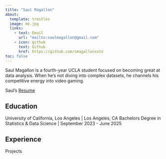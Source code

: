 ```yaml
---
title: "Saul Magallon"
about:
  template: trestles
  image: me.jpg
  links:
    - text: Email
      url: "mailto:saulmagallon@gmail.com"
    - icon: github
      text: Github
      href: https://github.com/smagallonsoto
toc: false
---
```


Saul Magallon is a fourth-year UCLA student focused on becoming great at data analysis. When he's not diving into complex datasets, he channels his competitive energy into video gaming.

Saul's [Resume](/resume.pdf)

## Education

University of California, Los Angeles \| Los Angeles, CA Bachelors Degree in Statistics & Data Science \| September 2023 - June 2025

## Experience

Projects
